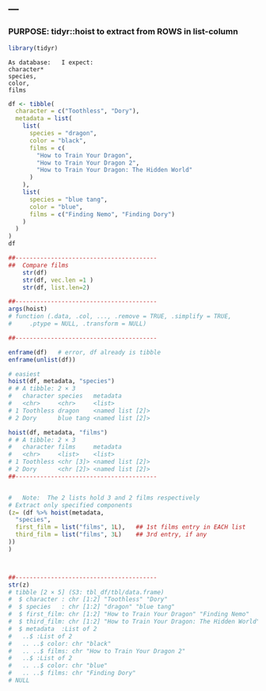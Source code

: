 ---
---

###     PURPOSE:  tidyr::hoist to extract from ROWS in list-column
```r
library(tidyr)
```

```
As database:   I expect:
character*
species,
color,
films
```

```r
df <- tibble(
  character = c("Toothless", "Dory"),
  metadata = list(
    list(
      species = "dragon",
      color = "black",
      films = c(
        "How to Train Your Dragon",
        "How to Train Your Dragon 2",
        "How to Train Your Dragon: The Hidden World"
      )
    ),
    list(
      species = "blue tang",
      color = "blue",
      films = c("Finding Nemo", "Finding Dory")
    )
  )
)
df

##---------------------------------------- 
##  Compare films
    str(df)
    str(df, vec.len =1 )
    str(df, list.len=2)

##---------------------------------------- 
args(hoist)
# function (.data, .col, ..., .remove = TRUE, .simplify = TRUE, 
#     .ptype = NULL, .transform = NULL) 

##---------------------------------------- 
```
```r
enframe(df)   # error, df already is tibble
enframe(unlist(df))
```


```r
# easiest
hoist(df, metadata, "species")
# # A tibble: 2 × 3
#   character species   metadata        
#   <chr>     <chr>     <list>          
# 1 Toothless dragon    <named list [2]>
# 2 Dory      blue tang <named list [2]>

hoist(df, metadata, "films")
# # A tibble: 2 × 3
#   character films     metadata        
#   <chr>     <list>    <list>          
# 1 Toothless <chr [3]> <named list [2]>
# 2 Dory      <chr [2]> <named list [2]>
##---------------------------------------- 


#   Note:  The 2 lists hold 3 and 2 films respectively
# Extract only specified components
(z= (df %>% hoist(metadata,
  "species",
  first_film = list("films", 1L),   ## 1st films entry in EACH list
  third_film = list("films", 3L)    ## 3rd entry, if any
))
)



##---------------------------------------- 
str(z)
# tibble [2 × 5] (S3: tbl_df/tbl/data.frame)
#  $ character : chr [1:2] "Toothless" "Dory"
#  $ species   : chr [1:2] "dragon" "blue tang"
#  $ first_film: chr [1:2] "How to Train Your Dragon" "Finding Nemo"
#  $ third_film: chr [1:2] "How to Train Your Dragon: The Hidden World" NA
#  $ metadata  :List of 2
#   ..$ :List of 2
#   .. ..$ color: chr "black"
#   .. ..$ films: chr "How to Train Your Dragon 2"
#   ..$ :List of 2
#   .. ..$ color: chr "blue"
#   .. ..$ films: chr "Finding Dory"
# NULL
```
